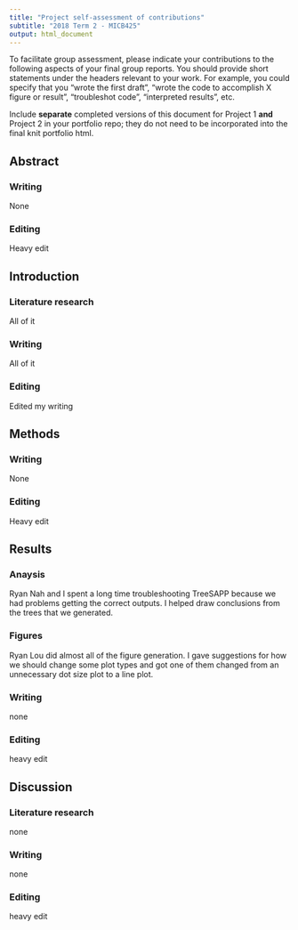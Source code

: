 ```yaml
---
title: "Project self-assessment of contributions"
subtitle: "2018 Term 2 - MICB425"
output: html_document
---
```

To facilitate group assessment, please indicate your contributions to the following aspects of your final group reports. You should provide short statements under the headers relevant to your work. For example, you could specify that you "wrote the first draft", "wrote the code to accomplish X figure or result", "troubleshot code", "interpreted results", etc.

Include **separate** completed versions of this document for Project 1 **and** Project 2 in your portfolio repo; they do not need to be incorporated into the final knit portfolio html.

## Abstract
### Writing
None

### Editing
Heavy edit

## Introduction
### Literature research
All of it

### Writing
All of it

### Editing
Edited my writing

## Methods
### Writing
None

### Editing
Heavy edit

## Results
### Anaysis 
Ryan Nah and I spent a long time troubleshooting TreeSAPP because we had problems getting the correct outputs. I helped draw conclusions from the trees that we generated.

### Figures
Ryan Lou did almost all of the figure generation. I gave suggestions for how we should change some plot types and got one of them changed from an unnecessary dot size plot to a line plot.

### Writing
none

### Editing
heavy edit

## Discussion
### Literature research
none

### Writing
none

### Editing
heavy edit
